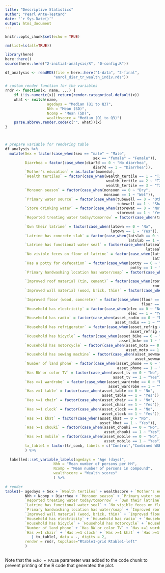 ```yaml
---
title: "Descriptive Statistics"
author: "Pearl Ante-Testard"
date: "`r Sys.Date()`"
output: html_document
---
```


```r
knitr::opts_chunk$set(echo = TRUE)
```

```r

rm(list=ls(all=TRUE))

```

```r

library(here)
here::here()
source(here::here("2-initial-analysis/R", "0-config.R"))

```

```r

df_analysis <- readRDS(file = here::here("1-data", "2-final",
                      "enrol_diar_tr_wealth_indiv.rds"))

```

```r

# custom render function for the variables
rndr <- function(x, name, ...) {
    if (!is.numeric(x)) return(render.categorical.default(x))
    what <- switch(name,
                   agedays = "Median (Q1 to Q3)",
                   Nhh = "Mean (SD)",
                   Ncomp = "Mean (SD)",
                   wealthscore = "Median (Q1 to Q3)")
    parse.abbrev.render.code(c("", what))(x)
}



# prepare variable for rendering table
df_analysis %>%
  mutate(Sex = factor(case_when(sex == "male" ~ "Male",
                                        sex == "female" ~ "Female")),
         Diarrhea = factor(case_when(diar7d == 0 ~ "No diarrhea",
                                        diar7d == 1 ~ "Diarrhea")),
         `Mother's education` = as.factor(momedu),
         `Wealth tertiles` = factor(case_when(wealth_tertile == 1 ~ "T1",
                                              wealth_tertile == 2 ~ "T2",
                                              wealth_tertile == 3 ~ "T3")),
         `Monsoon season` = factor(case_when(monsoon == 0 ~ "Dry",
                                             monsoon == 1 ~ "Wet")),
         `Primary water source` = factor(case_when(tubewell == 0 ~ "Others",
                                                   tubewell == 1 ~ "Shallow tubewell")),
         `Store drinking water` = factor(case_when(storewat == 0 ~ "No",
                                                   storewat == 1 ~ "Yes")),
         `Reported treating water today/tomorrow` = factor(case_when(treatwat == 0 ~ "No",
                                                                        treatwat == 1 ~ "Yes")),
         `Own their latrine` = factor(case_when(latown == 0 ~ "No",
                                                latown == 1 ~ "Yes")),
         `Latrine has concrete slab` = factor(case_when(latslab == 0 ~ "No",
                                                        latslab == 1 ~ "Yes")),
         `Latrine has functional water seal` = factor(case_when(latseal == 0 ~ "No",
                                                                latseal == 1 ~ "Yes")),
         `No visible feces on floor of latrine` = factor(case_when(latfeces == 0 ~ "No",
                                                                   latfeces == 1 ~ "Yes")),
         `Has a potty for defecation` = factor(case_when(potty == 0 ~ "No",
                                                         potty == 1 ~ "Yes")),
         `Primary handwashing location has water/soap` = factor(case_when(hwsws == 0 ~ "No",
                                                                              hwsws ==1 ~ "Yes")),
         `Improved roof material (tin, cement)` = factor(case_when(roof == 0 ~ "No",
                                                                   roof == 1 ~ "Yes")),
         `Improved wall material (wood, brick, thin)` = factor(case_when(walls == 0 ~ "No",
                                                                        walls == 1 ~ "Yes")),
         `Improved floor (wood, concrete)` = factor(case_when(floor == 0 ~ "No",
                                                              floor == 1 ~ "Yes")),
         `Household has electricity` = factor(case_when(elec == 0 ~ "No",
                                                        elec == 1 ~ "Yes")),
         `Household has radio` = factor(case_when(asset_radio == 0 ~ "No",
                                                  asset_radio == 1 ~ "Yes")),
         `Household has refrigerator` = factor(case_when(asset_refrig == 0 ~ "No",
                                                         asset_refrig == 1 ~ "Yes")),
         `Household has bicycle` = factor(case_when(asset_bike == 0 ~ "No",
                                                    asset_bike == 1 ~ "Yes")),
         `Household has motorcycle` = factor(case_when(asset_moto == 0 ~ "No",
                                                       asset_moto == 1 ~ "Yes")),
         `Household has sewing machine` = factor(case_when(asset_sewmach == 0 ~ "No",
                                                           asset_sewmach == 1 ~ "Yes")),
         `Number of land phone` = factor(case_when(asset_phone == 0 ~ "0",
                                                   asset_phone == 1 ~ "1")),
         `Has BW or color TV` = factor(case_when(asset_tv == 0 ~ "No",
                                                 asset_tv == 1 ~ "Yes")),
         `Has >=1 wardrobe` = factor(case_when(asset_wardrobe == 0 ~ "No",
                                               asset_wardrobe == 1 ~ "Yes")),
         `Has >=1 table` = factor(case_when(asset_table == 0 ~ "No",
                                            asset_table == 1 ~ "Yes")),
         `Has >=1 chair` = factor(case_when(asset_chair == 0 ~ "No",
                                            asset_chair == 1 ~ "Yes")),
         `Has >=1 clock` = factor(case_when(asset_clock == 0 ~ "No",
                                            asset_clock == 1 ~ "Yes")),
         `Has >=1 khat` = factor(case_when(asset_khat == 0 ~ "No",
                                           asset_khat == 1 ~ "Yes")),
         `Has >=1 chouki` = factor(case_when(asset_chouki == 0 ~ "No",
                                             asset_chouki == 1 ~ "Yes")),
         `Has >=1 mobile` = factor(case_when(asset_mobile == 0 ~ "No",
                                             asset_mobile == 1 ~ "Yes")),
         tx_table1 = factor(tr_comb, labels = c("Control","Combined WSH + WSHN"))
         ) %>%
  
  labelled::set_variable_labels(agedays = "Age (days)",
                      Nhh = "Mean number of persons per HH", 
                      Ncomp = "Mean number of persons in compound",
                      wealthscore = "Wealth scores"
                      ) %>%
  
# render
table1(~ agedays + Sex + `Wealth tertiles` + wealthscore + `Mother's education` + 
         Nhh + Ncomp + Diarrhea + `Monsoon season` + `Primary water source` + `Store drinking water` + 
         `Reported treating water today/tomorrow` + `Own their latrine` + `Latrine has concrete slab` + 
         `Latrine has functional water seal` + `No visible feces on floor of latrine` + `Has a potty for defecation` + 
         `Primary handwashing location has water/soap` + `Improved roof material (tin, cement)` + 
         `Improved wall material (wood, brick, thin)` + `Improved floor (wood, concrete)` + 
         `Household has electricity` + `Household has radio` + `Household has refrigerator` + 
         `Household has bicycle` + `Household has motorcycle` + `Household has sewing machine` + 
         `Number of land phone` + `Has BW or color TV` + `Has >=1 wardrobe` + `Has >=1 table`+
         `Has >=1 chair` + `Has >=1 clock` + `Has >=1 khat` + `Has >=1 chouki` + `Has >=1 mobile`
            | tx_table1, data = ., digits = 2,
         render = rndr, topclass="Rtable1-grid Rtable1-left"
         ) 
         
```

Note that the `echo = FALSE` parameter was added to the code chunk to prevent printing of the R code that generated the plot.
